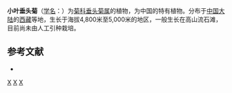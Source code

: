 {{Speciesbox
| name = 小叶垂头菊
| status = 
| status_system = 
| image =
| genus = Cremanthodium
| species = microphyllum
| authority = [[刘尚武|S. W. Liu]]
}}

'''小叶垂头菊'''（[[学名|学名]]：{{lang|la|''Cremanthodium microphyllum''}}）为[[菊科|菊科]][[垂头菊属|垂头菊属]]的植物，为中国的特有植物。分布于[[中国大陆|中国大陆]]的[[西藏|西藏]]等地，生长于海拔4,800米至5,000米的地区，一般生长在高山流石滩，目前尚未由人工引种栽培。

== 参考文献 ==
<div class="references-small">
* {{cite web| url =http://www.bioinfo.cn/db05/KmzwSpecies.php?action=view&id=3574| title =小叶垂头菊| work =《中国高等植物数据库全库》| publisher =中国科学院微生物研究所| author =昆明植物研究所| accessdate =2009-02-25| deadurl =yes| archiveurl =https://web.archive.org/web/20160305022533/http://www.bioinfo.cn/db05/KmzwSpecies.php?action=view&id=3574| archivedate =2016-03-05}}
</div>
{{Taxonbar|from=Q10958088}}

[[Category:垂头菊属|X]]
[[Category:中國特有植物|X]]
[[Category:西藏植物|X]]